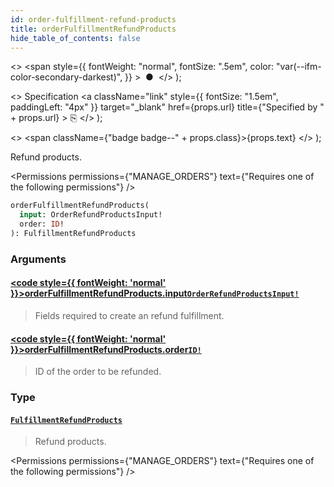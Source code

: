 ```yaml
---
id: order-fulfillment-refund-products
title: orderFulfillmentRefundProducts
hide_table_of_contents: false
---
```


  <>
    <span
      style={{
        fontWeight: "normal",
        fontSize: ".5em",
        color: "var(--ifm-color-secondary-darkest)",
      }}
    >
      &nbsp;●&nbsp;
    </span>
  </>
);

  <>
    Specification
    <a
      className="link"
      style={{ fontSize: "1.5em", paddingLeft: "4px" }}
      target="\_blank"
      href={props.url}
      title={"Specified by " + props.url}
    >
      ⎘
    </a>
  </>
);

  <>
    <span className={"badge badge--" + props.class}>{props.text}</span>
  </>
);

Refund products.

<Permissions
  permissions={"MANAGE_ORDERS"}
  text={"Requires one of the following permissions"}
/>

```graphql
orderFulfillmentRefundProducts(
  input: OrderRefundProductsInput!
  order: ID!
): FulfillmentRefundProducts
```

### Arguments

#### [<code style={{ fontWeight: 'normal' }}>orderFulfillmentRefundProducts.<b>input</b></code>](#)<Bullet />[`OrderRefundProductsInput!`](../../../api-reference/orders/inputs/order-refund-products-input) <Badge class="secondary" text="non-null"/> <Badge class="secondary" text="input"/> <Badge class="secondary" text="orders"/>

> Fields required to create an refund fulfillment.

#### [<code style={{ fontWeight: 'normal' }}>orderFulfillmentRefundProducts.<b>order</b></code>](#)<Bullet />[`ID!`](../../../api-reference/miscellaneous/scalars/id) <Badge class="secondary" text="non-null"/> <Badge class="secondary" text="scalar"/> <Badge class="secondary" text="miscellaneous"/>

> ID of the order to be refunded.

### Type

#### [`FulfillmentRefundProducts`](../../../api-reference/orders/objects/fulfillment-refund-products) <Badge class="secondary" text="object"/> <Badge class="secondary" text="orders"/>

> Refund products.

<Permissions
  permissions={"MANAGE_ORDERS"}
  text={"Requires one of the following permissions"}
/>

>

